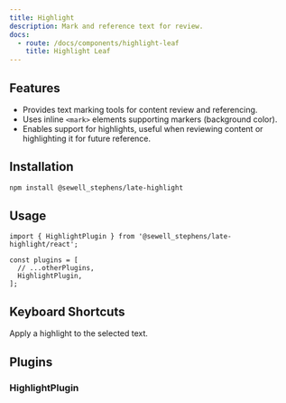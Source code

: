 ```yaml
---
title: Highlight
description: Mark and reference text for review.
docs:
  - route: /docs/components/highlight-leaf
    title: Highlight Leaf
---
```


<ComponentPreview name="playground-demo" id="highlight" />

<PackageInfo>

## Features

- Provides text marking tools for content review and referencing.
- Uses inline `<mark>` elements supporting markers (background color).
- Enables support for highlights, useful when reviewing content or highlighting it for future reference.

</PackageInfo>

## Installation

```bash
npm install @sewell_stephens/late-highlight
```

## Usage

```tsx
import { HighlightPlugin } from '@sewell_stephens/late-highlight/react';

const plugins = [
  // ...otherPlugins,
  HighlightPlugin,
];
```

## Keyboard Shortcuts

<KeyTable>
  <KeyTableItem hotkey="Cmd + Shift + H">
    Apply a highlight to the selected text.
  </KeyTableItem>
</KeyTable>

## Plugins

### HighlightPlugin

